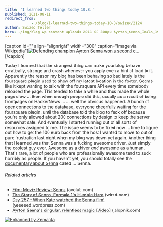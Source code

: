 ```yaml
---
title: 'I learned two things today 10.8.'
published: 2011-08-11
redirect_from: 
            - /blog/i-learned-two-things-today-10-8/swizec/2124
author: Swizec Teller
hero: ./img/blog-wp-content-uploads-2011-08-300px-Ayrton_Senna_Imola_1989_Cropped3.jpg
---
```

\[caption id="" align="alignright" width="300" caption="Image via Wikipedia"][![Defending champion Ayrton Senna won a second c...](./img/blog-wp-content-uploads-2011-08-300px-Ayrton_Senna_Imola_1989_Cropped3.jpg "Defending champion Ayrton Senna won a second c...")](http://commons.wikipedia.org/wiki/File:Ayrton_Senna_Imola_1989_Cropped.jpg)\[/caption]

Today I learned that the strangest thing can make your blog behave erratically, strange and crash whenever you apply even a hint of load to it. Apparently the reason my blog has been behaving so bad lately is the foursquare plugin used to show off my latest location in the footer. Seems like it kept wanting to talk with the foursquare API every time somebody reloaded the page. This tended to take a while and thus made the whole page slow ... then when enough people did this, usually as a result of being frontpages on HackerNews ... ... well the obvious happened. A bunch of open connections to the database, everyone cheerfully waiting for the foursquare plugin, until the database told the blog to fuck off because you're only allowed about 200 connections by design to keep the server somewhat safe. And eventually I started running out of all sorts of resources assigned to me. The issue seems to be fixed now ... time to figure out how to get the 100 euro back from the host I wanted to move to out of pure frustration last night when my blog was down yet again. Another thing that I learned was that Senna was a fucking awesome driver. Just simply the coolest guy ever. Awesome as a driver _and_ awesome as a human. That's rare, a lot of people who are professionally awesome tend to suck horribly as people. If you haven't yet, you should totally see the [documentary about Senna](http://www.imdb.com/title/tt1424432/) called ... Senna.

###### Related articles

- [Film: Movie Review: Senna](http://www.avclub.com/articles/senna,60240/) (avclub.com)
- [The Story of Senna, Formula 1's Humble Hero](http://www.wired.com/geekdad/2011/08/senna/) (wired.com)
- [Day 257 - When Kate watched the Senna film!](http://yeeeeed.wordpress.com/2011/07/11/day-257-when-kate-watched-the-senna-film/) (yeeeeed.wordpress.com)
- [Ayrton Senna's singular, relentless magic \[Video\]](http://jalopnik.com/5823354/ayrton-sennas-singular-relentless-magic) (jalopnik.com)

[![Enhanced by Zemanta](http://img.zemanta.com/zemified_e.png?x-id=90edf8ca-6236-4d88-8e96-c12a0e40e38f)](http://www.zemanta.com/ "Enhanced by Zemanta")